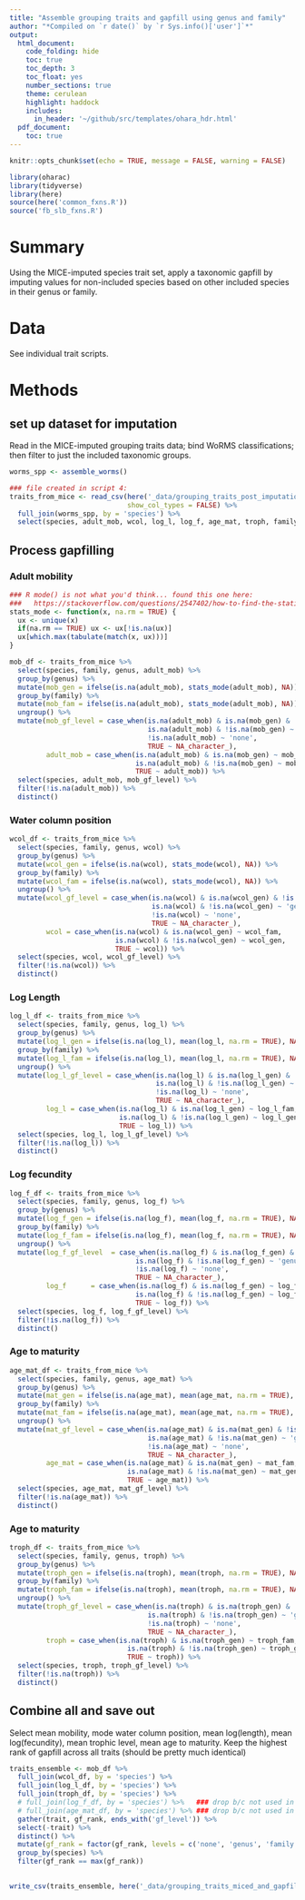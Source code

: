 ```yaml
---
title: "Assemble grouping traits and gapfill using genus and family"
author: "*Compiled on `r date()` by `r Sys.info()['user']`*"
output: 
  html_document:
    code_folding: hide
    toc: true
    toc_depth: 3
    toc_float: yes
    number_sections: true
    theme: cerulean
    highlight: haddock
    includes: 
      in_header: '~/github/src/templates/ohara_hdr.html'
  pdf_document:
    toc: true
---
```


``` r

knitr::opts_chunk$set(echo = TRUE, message = FALSE, warning = FALSE)

library(oharac)
library(tidyverse)
library(here)
source(here('common_fxns.R'))
source('fb_slb_fxns.R')

```

# Summary

Using the MICE-imputed species trait set, apply a taxonomic gapfill by imputing values for non-included species based on other included species in their genus or family.

# Data

See individual trait scripts.

# Methods

## set up dataset for imputation

Read in the MICE-imputed grouping traits data; bind WoRMS classifications; then filter to just the included taxonomic groups.

```r
worms_spp <- assemble_worms()

### file created in script 4:
traits_from_mice <- read_csv(here('_data/grouping_traits_post_imputation.csv'),
                             show_col_types = FALSE) %>%
  full_join(worms_spp, by = 'species') %>%
  select(species, adult_mob, wcol, log_l, log_f, age_mat, troph, family, genus)

```

## Process gapfilling

### Adult mobility

```r
### R mode() is not what you'd think... found this one here:
###   https://stackoverflow.com/questions/2547402/how-to-find-the-statistical-mode
stats_mode <- function(x, na.rm = TRUE) {
  ux <- unique(x)
  if(na.rm == TRUE) ux <- ux[!is.na(ux)]
  ux[which.max(tabulate(match(x, ux)))]
}
```

```r
mob_df <- traits_from_mice %>%
  select(species, family, genus, adult_mob) %>%
  group_by(genus) %>%
  mutate(mob_gen = ifelse(is.na(adult_mob), stats_mode(adult_mob), NA)) %>%
  group_by(family) %>%
  mutate(mob_fam = ifelse(is.na(adult_mob), stats_mode(adult_mob), NA)) %>%
  ungroup() %>%
  mutate(mob_gf_level = case_when(is.na(adult_mob) & is.na(mob_gen) & !is.na(mob_fam) ~ 'family',
                                  is.na(adult_mob) & !is.na(mob_gen) ~ 'genus',
                                  !is.na(adult_mob) ~ 'none',
                                  TRUE ~ NA_character_),
         adult_mob = case_when(is.na(adult_mob) & is.na(mob_gen) ~ mob_fam,
                               is.na(adult_mob) & !is.na(mob_gen) ~ mob_gen,
                               TRUE ~ adult_mob)) %>%
  select(species, adult_mob, mob_gf_level) %>%
  filter(!is.na(adult_mob)) %>%
  distinct()
```

### Water column position

```r
wcol_df <- traits_from_mice %>%
  select(species, family, genus, wcol) %>%
  group_by(genus) %>%
  mutate(wcol_gen = ifelse(is.na(wcol), stats_mode(wcol), NA)) %>%
  group_by(family) %>%
  mutate(wcol_fam = ifelse(is.na(wcol), stats_mode(wcol), NA)) %>%
  ungroup() %>%
  mutate(wcol_gf_level = case_when(is.na(wcol) & is.na(wcol_gen) & !is.na(wcol_fam) ~ 'family',
                                   is.na(wcol) & !is.na(wcol_gen) ~ 'genus',
                                   !is.na(wcol) ~ 'none',
                                   TRUE ~ NA_character_),
         wcol = case_when(is.na(wcol) & is.na(wcol_gen) ~ wcol_fam,
                          is.na(wcol) & !is.na(wcol_gen) ~ wcol_gen,
                          TRUE ~ wcol)) %>%
  select(species, wcol, wcol_gf_level) %>%
  filter(!is.na(wcol)) %>%
  distinct()
```



### Log Length

```r
log_l_df <- traits_from_mice %>%
  select(species, family, genus, log_l) %>%
  group_by(genus) %>%
  mutate(log_l_gen = ifelse(is.na(log_l), mean(log_l, na.rm = TRUE), NA)) %>%
  group_by(family) %>%
  mutate(log_l_fam = ifelse(is.na(log_l), mean(log_l, na.rm = TRUE), NA)) %>%
  ungroup() %>%
  mutate(log_l_gf_level = case_when(is.na(log_l) & is.na(log_l_gen) & !is.na(log_l_fam) ~ 'family',
                                    is.na(log_l) & !is.na(log_l_gen) ~ 'genus',
                                    !is.na(log_l) ~ 'none',
                                    TRUE ~ NA_character_),
         log_l = case_when(is.na(log_l) & is.na(log_l_gen) ~ log_l_fam,
                           is.na(log_l) & !is.na(log_l_gen) ~ log_l_gen,
                           TRUE ~ log_l)) %>%
  select(species, log_l, log_l_gf_level) %>%
  filter(!is.na(log_l)) %>%
  distinct()
```

### Log fecundity

```r
log_f_df <- traits_from_mice %>%
  select(species, family, genus, log_f) %>%
  group_by(genus) %>%
  mutate(log_f_gen = ifelse(is.na(log_f), mean(log_f, na.rm = TRUE), NA)) %>%
  group_by(family) %>%
  mutate(log_f_fam = ifelse(is.na(log_f), mean(log_f, na.rm = TRUE), NA)) %>%
  ungroup() %>%
  mutate(log_f_gf_level  = case_when(is.na(log_f) & is.na(log_f_gen) & !is.na(log_f_fam) ~ 'family',
                               is.na(log_f) & !is.na(log_f_gen) ~ 'genus',
                               !is.na(log_f) ~ 'none',
                               TRUE ~ NA_character_),
         log_f      = case_when(is.na(log_f) & is.na(log_f_gen) ~ log_f_fam,
                               is.na(log_f) & !is.na(log_f_gen) ~ log_f_gen,
                               TRUE ~ log_f)) %>%
  select(species, log_f, log_f_gf_level) %>%
  filter(!is.na(log_f)) %>%
  distinct()
```


### Age to maturity

```r
age_mat_df <- traits_from_mice %>%
  select(species, family, genus, age_mat) %>%
  group_by(genus) %>%
  mutate(mat_gen = ifelse(is.na(age_mat), mean(age_mat, na.rm = TRUE), NA)) %>%
  group_by(family) %>%
  mutate(mat_fam = ifelse(is.na(age_mat), mean(age_mat, na.rm = TRUE), NA)) %>%
  ungroup() %>%
  mutate(mat_gf_level = case_when(is.na(age_mat) & is.na(mat_gen) & !is.na(mat_fam) ~ 'family',
                                  is.na(age_mat) & !is.na(mat_gen) ~ 'genus',
                                  !is.na(age_mat) ~ 'none',
                                  TRUE ~ NA_character_),
         age_mat = case_when(is.na(age_mat) & is.na(mat_gen) ~ mat_fam,
                             is.na(age_mat) & !is.na(mat_gen) ~ mat_gen,
                             TRUE ~ age_mat)) %>%
  select(species, age_mat, mat_gf_level) %>%
  filter(!is.na(age_mat)) %>%
  distinct()
```


### Age to maturity

```r
troph_df <- traits_from_mice %>%
  select(species, family, genus, troph) %>%
  group_by(genus) %>%
  mutate(troph_gen = ifelse(is.na(troph), mean(troph, na.rm = TRUE), NA)) %>%
  group_by(family) %>%
  mutate(troph_fam = ifelse(is.na(troph), mean(troph, na.rm = TRUE), NA)) %>%
  ungroup() %>%
  mutate(troph_gf_level = case_when(is.na(troph) & is.na(troph_gen) & !is.na(troph_fam) ~ 'family',
                                  is.na(troph) & !is.na(troph_gen) ~ 'genus',
                                  !is.na(troph) ~ 'none',
                                  TRUE ~ NA_character_),
         troph = case_when(is.na(troph) & is.na(troph_gen) ~ troph_fam,
                             is.na(troph) & !is.na(troph_gen) ~ troph_gen,
                             TRUE ~ troph)) %>%
  select(species, troph, troph_gf_level) %>%
  filter(!is.na(troph)) %>%
  distinct()
```

## Combine all and save out

Select mean mobility, mode water column position, mean log(length), mean log(fecundity), mean trophic level, mean age to maturity.  Keep the highest rank of gapfill across all traits (should be pretty much identical)

``` r
traits_ensemble <- mob_df %>%
  full_join(wcol_df, by = 'species') %>%
  full_join(log_l_df, by = 'species') %>%
  full_join(troph_df, by = 'species') %>%
  # full_join(log_f_df, by = 'species') %>%   ### drop b/c not used in FE
  # full_join(age_mat_df, by = 'species') %>% ### drop b/c not used in FE
  gather(trait, gf_rank, ends_with('gf_level')) %>%
  select(-trait) %>%
  distinct() %>%
  mutate(gf_rank = factor(gf_rank, levels = c('none', 'genus', 'family'), ordered = TRUE)) %>%
  group_by(species) %>%
  filter(gf_rank == max(gf_rank))
  

write_csv(traits_ensemble, here('_data/grouping_traits_miced_and_gapfilled.csv'))
```

